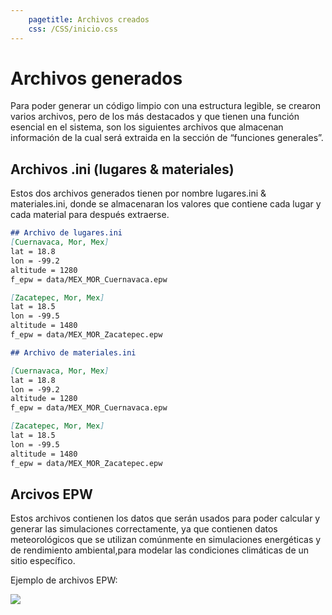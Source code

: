 ```yaml
---
    pagetitle: Archivos creados
    css: /CSS/inicio.css
---
```


# Archivos generados
Para poder generar un código limpio con una estructura legible, se crearon varios archivos, pero de los más destacados y que tienen una función esencial en el sistema, son los siguientes archivos que almacenan información de la cual será extraida en la sección de "funciones generales". 

## Archivos .ini (lugares & materiales)
Estos dos archivos generados tienen por nombre lugares.ini & materiales.ini, donde se almacenaran los valores que contiene cada lugar y cada material para después extraerse. 

````markdown
## Archivo de lugares.ini
[Cuernavaca, Mor, Mex]
lat = 18.8
lon = -99.2
altitude = 1280
f_epw = data/MEX_MOR_Cuernavaca.epw

[Zacatepec, Mor, Mex]
lat = 18.5
lon = -99.5
altitude = 1480
f_epw = data/MEX_MOR_Zacatepec.epw
````

````markdown
## Archivo de materiales.ini

[Cuernavaca, Mor, Mex]
lat = 18.8
lon = -99.2
altitude = 1280
f_epw = data/MEX_MOR_Cuernavaca.epw

[Zacatepec, Mor, Mex]
lat = 18.5
lon = -99.5
altitude = 1480
f_epw = data/MEX_MOR_Zacatepec.epw
````

## Arcivos EPW
Estos archivos contienen los datos que serán usados para poder calcular y generar las simulaciones correctamente, ya que contienen datos meteorológicos que se utilizan comúnmente en simulaciones energéticas y de rendimiento ambiental,para modelar las condiciones climáticas de un sitio específico.

Ejemplo de archivos EPW: 

![](/images/data.png){.epw-image fig-alt="Ejemplo de la data de un EPW"}